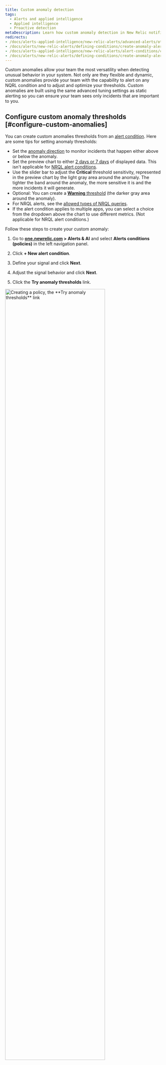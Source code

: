 ```yaml
---
title: Custom anomaly detection
tags:
  - Alerts and applied intelligence
  - Applied intelligence
  - Proactive detection
metaDescription: Learn how custom anomaly detection in New Relic notifies you of unusual app behavior. 
redirects: 
- /docs/alerts-applied-intelligence/new-relic-alerts/advanced-alerts/other-condition-types/create-anomaly-alert-conditions
- /docs/alerts/new-relic-alerts/defining-conditions/create-anomaly-alert-conditions
- /docs/alerts-applied-intelligence/new-relic-alerts/alert-conditions/create-anomaly-alert-conditions
- /docs/alerts/new-relic-alerts/defining-conditions/create-anomaly-alert-conditions
---
```








Custom anomalies allow your team the most versatility when detecting unusual behavior in your system. Not only are they flexible and dynamic, custom anomalies provide your team with the capability to alert on any NQRL condition and to adjust and optimize your thresholds. Custom anomalies are built using the same advanced tuning settings as static alerting so you can ensure your team sees only incidents that are important to you.

## Configure custom anomaly thresholds [#configure-custom-anomalies]

You can create custom anomalies thresholds from an [alert condition](/docs/alerts-applied-intelligence/new-relic-alerts/alert-policies/create-edit-or-find-alert-policy/). Here are some tips for setting anomaly thresholds:

* Set the [anomaly direction](#anomaly-direction) to monitor incidents that happen either above or below the anomaly.
* Set the preview chart to either [2 days or 7 days](#preview-chart) of displayed data. This isn't applicable for [NRQL alert conditions](/docs/alerts/new-relic-alerts/defining-conditions/create-alert-conditions-nrql-queries).
* Use the slider bar to adjust the  **Critical** threshold sensitivity, represented in the preview chart by the light gray area around the anomaly. The tighter the band around the anomaly, the more sensitive it is and the more incidents it will generate.
* Optional: You can create a [**Warning** threshold](/docs/alerts-applied-intelligence/new-relic-alerts/advanced-alerts/advanced-techniques/set-thresholds-alert-condition/#threshold-levels) (the darker gray area around the anomaly).
* For NRQL alerts, see the [allowed types of NRQL queries](/docs/alerts-applied-intelligence/new-relic-alerts/alert-conditions/create-nrql-alert-conditions/#threshold-types).
* If the alert condition applies to multiple apps, you can select a choice from the dropdown above the chart to use different metrics. (Not applicable for NRQL alert conditions.)


Follow these steps to create your custom anomaly:

1. Go to **[one.newrelic.com](https://one.newrelic.com/all-capabilities) > Alerts & AI** and select **Alerts conditions (policies)** in the left navigation panel.

2. Click **+ New alert condition**.

3. Define your signal and click **Next**.

4. Adjust the signal behavior and click **Next**.

5. Click the **Try anomaly thresholds** link.

<img
  width="80%;"
  title="Creating a policy, the **Try anomaly thresholds** link"
  alt="Creating a policy, the **Try anomaly thresholds** link"
  src={alertsTryAnomalyThresholds}
/>

6. After selecting 'anomaly' for threshold type, you'll need to set your [aggregation window](/docs/alerts-applied-intelligence/new-relic-alerts/advanced-alerts/understand-technical-concepts/streaming-alerts-key-terms-concepts/#window-duration) duration. This sets the criteria that you want to be notified on. 

  To do this you'll need to:

    * Set whether you want the condition to check for upper incidents, lower incidents, or both.
    * Set the behavior that will trigger an incident (for example: "deviating for more than five minutes") 
    * Adjust how sensitive the condition is to fluctuations in the data source by adjusting the sliding bar to more incidents or fewer incidents. This bar calculates how many standard deviations away from the prediction you want to be notified.

<img
  width="80%;"
  title="Set anomaly thresholds"
  alt="Set anomaly thresholds"
  src={alertsSetAnomalyThresholds}
/>


      When your data escapes the predicted "normal" behavior and meets the criteria you've chosen, you'll receive a notification.


7. Click **Next**.

8. Add the details of the alert condition and click **Save condition**.


## Faceted anomaly conditions [#anomaly-facets]

Once you've run a faceted NRQL query for an anomaly condition, you can scope your results to a single anomaly.

<img
  title="Faceted anomalies"
  alt="A screenshot depicting faceted anomalies"
  src={alertsFacetedAnomalies}
/>

The single time series shows the anomaly, threshold band, and one or more incident regions, if there are any.

<img
  title="Configured faceted anomalies"
  alt="A screenshot depicting a deeper dive into facted anomalies "
  src={alertsFacetedAnomaliesTwo}
/>

## Anomaly direction: select upper or lower ranges [#anomaly-direction]

You can choose whether you want the condition to look for behavior that goes above the predicted value ("upper") or that goes below the predicted value ("lower"), or that goes either above or below. You choose these with the prediction direction selector.

Example use cases for this:
* You might use the Upper setting for a data source like error rate, because you generally are only concerned if it goes up, and aren't concerned if it goes down.
* You might use the Lower setting for a data source like throughput, because sudden upward fluctuations are quite common, but a large sudden downswing would indicate a problem.

Here are examples of how large fluctuations in your data would be treated under the different anomaly direction settings. The red areas represent incidents.

<img
  title="A screenshot of anomaly details in the New Relic UI"
  alt="A screenshot demonstrating how to select upper and lower ranges for anomalies"
  src={alertsAnomaliesSetUpperandLowerRanges}
/>

## Rules governing calculation of the predicted value [#anomaly-rules]

The algorithm for calculating the prediction is mathematically complex. Here are some of the major rules governing its predictive abilities:

* **Age of data** On initial creation, the prediction is calculated using between 1 to 4 weeks of data, depending on data availability and prediction type. After its creation, the algorithm takes into account ongoing data fluctuations over a long time period, although greater weight is given to more recent data. For data that has only existed for a short time, the predicted value will likely fluctuate a good deal and not be very accurate. This is because there isn't enough data to determine its usual values and behavior. The more history the data has, the more accurate the prediction and thresholds will become.
* **Consistency of data** For metric values that remain in a consistent range or that trend slowly and steadily, their more predictable behavior means that their thresholds will become tighter around the prediction. Data that is more varied and unpredictable will have looser (wider) thresholds.
* **Regular fluctuations** For shorter-than-one-week cyclical fluctuations (such as weekly Wednesday 1pm deployments or nightly reports), the prediction algorithm looks for these cyclical fluctuations and attempts to adjust to them.

## Preview chart: select 2 or 7 days [#preview-chart]

When setting thresholds, the preview chart has an option for displaying **Since 2 days ago** or **Since 7 days ago**. These selections are **not** the time period used to compute anomaly; they are only the time range used for a preview display. For more about the time range used to calculate the anomaly. Not applicable for [NRQL alert conditions](/docs/alerts/new-relic-alerts/defining-conditions/create-alert-conditions-nrql-queries).
